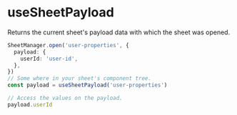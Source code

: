 # useSheetPayload

Returns the current sheet's payload data with which the sheet was opened.

```ts
SheetManager.open('user-properties', {
  payload: {
    userId: 'user-id',
  },
})
// Some where in your sheet's component tree.
const payload = useSheetPayload('user-properties')

// Access the values on the payload.
payload.userId
```

